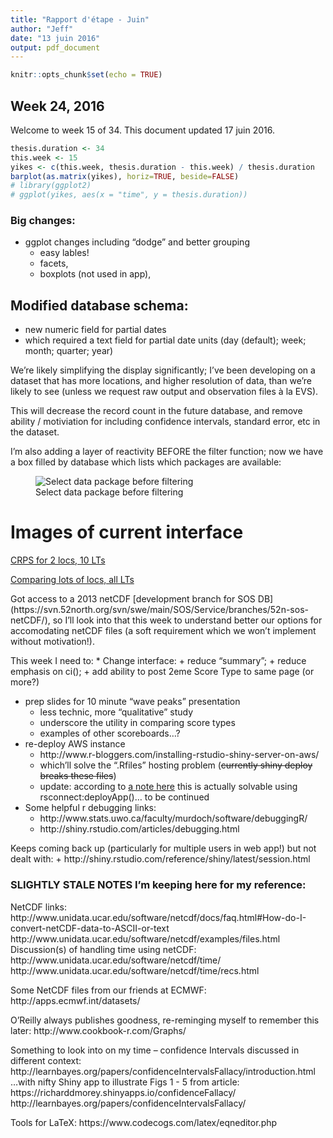 ```yaml
---
title: "Rapport d'étape - Juin"
author: "Jeff"
date: "13 juin 2016"
output: pdf_document
---
```


```r
knitr::opts_chunk$set(echo = TRUE)
```


## Week 24, 2016
Welcome to week 15 of 34. This document updated 17 juin 2016.

```r
thesis.duration <- 34
this.week <- 15
yikes <- c(this.week, thesis.duration - this.week) / thesis.duration
barplot(as.matrix(yikes), horiz=TRUE, beside=FALSE)
# library(ggplot2)
# ggplot(yikes, aes(x = "time", y = thesis.duration))

```

### Big changes:
 - ggplot changes including "dodge" and better grouping 
   - easy lables! 
   - facets, 
   - boxplots (not used in app), 

## Modified database schema:
- new numeric field for partial dates
- which required a text field for partial date units (day (default); week; month; quarter; year)

We're likely simplifying the display significantly; I've been developing on a dataset that has more locations, and higher resolution of data, than we're likely to see (unless we request raw output and observation files à la EVS).

This will decrease the record count in the future database, and remove ability / motiviation for including confidence intervals, standard error, etc in the dataset.

I'm also adding a layer of reactivity BEFORE the filter function; now we have a box filled by database which lists which packages are available:

![Select data package before filtering](figures/inputPackageSelect.png)

# Images of current interface
[CRPS for 2 locs, 10 LTs](figures/2016-06-17_2locsCRPS.png)

[Comparing lots of locs, all LTs](figures/2016-06-17_lots.png)



Got access to a 2013 netCDF [development branch for SOS DB] (https://svn.52north.org/svn/swe/main/SOS/Service/branches/52n-sos-netCDF/), so I'll look into that this week to understand better our options for accomodating netCDF files (a soft requirement which we won't implement without motivation!).

This week I need to: 
* Change interface:
    + reduce "summary";
    + reduce emphasis on ci();
    + add ability to post 2eme Score Type to same page (or more?)

* prep slides for 10 minute "wave peaks" presentation
    + less technic, more "qualitative" study
    + underscore the utility in comparing score types
    + examples of other scoreboards...?

* re-deploy AWS instance
    + http://www.r-bloggers.com/installing-rstudio-shiny-server-on-aws/
    + which'll solve the ".Rfiles" hosting problem (~~currently shiny deploy breaks these files~~)
    + update: according to [a note here](https://groups.google.com/forum/#!msg/shinyapps-users/dMjMJlk0cPQ/kB4GiIE7DQAJ) this is actually solvable using rsconnect:deployApp()... to be continued

* Some helpful r debugging links:
    + http://www.stats.uwo.ca/faculty/murdoch/software/debuggingR/
    + http://shiny.rstudio.com/articles/debugging.html

Keeps coming back up (particularly for multiple users in web app!) but not dealt with:
    + http://shiny.rstudio.com/reference/shiny/latest/session.html


### SLIGHTLY STALE NOTES I'm keeping here for my reference:

NetCDF links:
http://www.unidata.ucar.edu/software/netcdf/docs/faq.html#How-do-I-convert-netCDF-data-to-ASCII-or-text
http://www.unidata.ucar.edu/software/netcdf/examples/files.html
Discussion(s) of handling time using netCDF:
http://www.unidata.ucar.edu/software/netcdf/time/
http://www.unidata.ucar.edu/software/netcdf/time/recs.html

Some NetCDF files from our friends at ECMWF:
http://apps.ecmwf.int/datasets/

O'Reilly always publishes goodness, re-reminging myself to remember this later:
http://www.cookbook-r.com/Graphs/

Something to look into on my time -- confidence Intervals discussed in different context:
http://learnbayes.org/papers/confidenceIntervalsFallacy/introduction.html
...with nifty Shiny app to illustrate Figs 1 - 5 from article:
https://richarddmorey.shinyapps.io/confidenceFallacy/
http://learnbayes.org/papers/confidenceIntervalsFallacy/

Tools for LaTeX:
https://www.codecogs.com/latex/eqneditor.php


